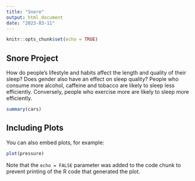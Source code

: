 ```yaml
---
title: "Snore"
output: html_document
date: "2023-03-11"
---
```


```r
knitr::opts_chunk$set(echo = TRUE)
```

## Snore Project

How do people's lifestyle and habits affect the length and quality of their sleep?
Does gender also have an effect on sleep quality?
People who consume more alcohol, caffeine and tobacco are likely to sleep less efficiently.
Conversely, people who exercise more are likely to sleep more efficiently.


```r
summary(cars)
```

## Including Plots

You can also embed plots, for example:

```r
plot(pressure)
```

Note that the `echo = FALSE` parameter was added to the code chunk to prevent printing of the R code that generated the plot.
